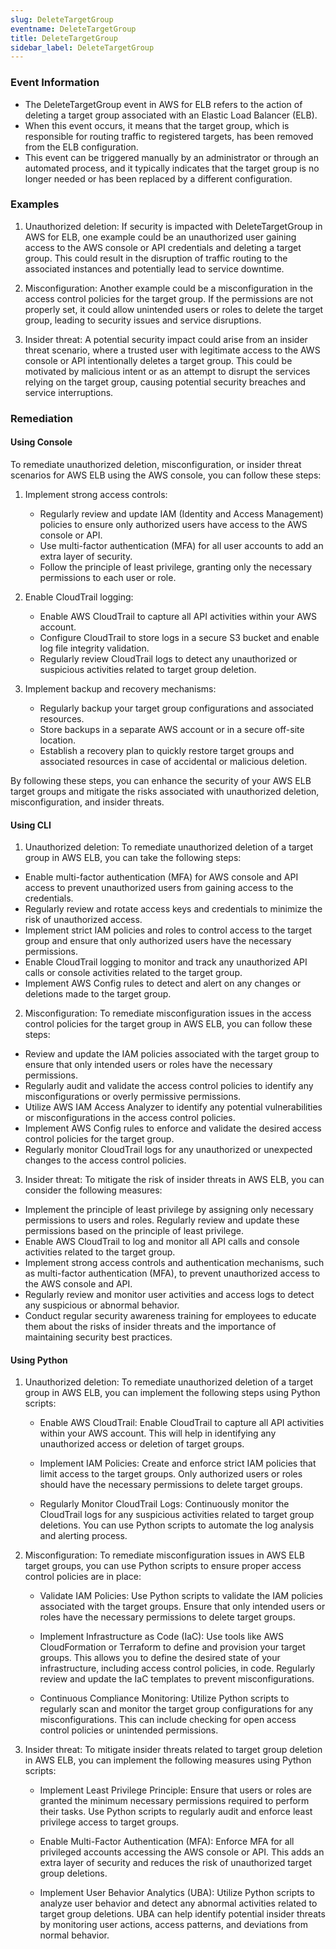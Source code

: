 ```yaml
--- 
slug: DeleteTargetGroup
eventname: DeleteTargetGroup
title: DeleteTargetGroup
sidebar_label: DeleteTargetGroup
---
```

                       
### Event Information

- The DeleteTargetGroup event in AWS for ELB refers to the action of deleting a target group associated with an Elastic Load Balancer (ELB).
- When this event occurs, it means that the target group, which is responsible for routing traffic to registered targets, has been removed from the ELB configuration.
- This event can be triggered manually by an administrator or through an automated process, and it typically indicates that the target group is no longer needed or has been replaced by a different configuration.


### Examples

1. Unauthorized deletion: If security is impacted with DeleteTargetGroup in AWS for ELB, one example could be an unauthorized user gaining access to the AWS console or API credentials and deleting a target group. This could result in the disruption of traffic routing to the associated instances and potentially lead to service downtime.

2. Misconfiguration: Another example could be a misconfiguration in the access control policies for the target group. If the permissions are not properly set, it could allow unintended users or roles to delete the target group, leading to security issues and service disruptions.

3. Insider threat: A potential security impact could arise from an insider threat scenario, where a trusted user with legitimate access to the AWS console or API intentionally deletes a target group. This could be motivated by malicious intent or as an attempt to disrupt the services relying on the target group, causing potential security breaches and service interruptions.

### Remediation

#### Using Console

To remediate unauthorized deletion, misconfiguration, or insider threat scenarios for AWS ELB using the AWS console, you can follow these steps:

1. Implement strong access controls:
   - Regularly review and update IAM (Identity and Access Management) policies to ensure only authorized users have access to the AWS console or API.
   - Use multi-factor authentication (MFA) for all user accounts to add an extra layer of security.
   - Follow the principle of least privilege, granting only the necessary permissions to each user or role.

2. Enable CloudTrail logging:
   - Enable AWS CloudTrail to capture all API activities within your AWS account.
   - Configure CloudTrail to store logs in a secure S3 bucket and enable log file integrity validation.
   - Regularly review CloudTrail logs to detect any unauthorized or suspicious activities related to target group deletion.

3. Implement backup and recovery mechanisms:
   - Regularly backup your target group configurations and associated resources.
   - Store backups in a separate AWS account or in a secure off-site location.
   - Establish a recovery plan to quickly restore target groups and associated resources in case of accidental or malicious deletion.

By following these steps, you can enhance the security of your AWS ELB target groups and mitigate the risks associated with unauthorized deletion, misconfiguration, and insider threats.

#### Using CLI

1. Unauthorized deletion: To remediate unauthorized deletion of a target group in AWS ELB, you can take the following steps:

- Enable multi-factor authentication (MFA) for AWS console and API access to prevent unauthorized users from gaining access to the credentials.
- Regularly review and rotate access keys and credentials to minimize the risk of unauthorized access.
- Implement strict IAM policies and roles to control access to the target group and ensure that only authorized users have the necessary permissions.
- Enable CloudTrail logging to monitor and track any unauthorized API calls or console activities related to the target group.
- Implement AWS Config rules to detect and alert on any changes or deletions made to the target group.

2. Misconfiguration: To remediate misconfiguration issues in the access control policies for the target group in AWS ELB, you can follow these steps:

- Review and update the IAM policies associated with the target group to ensure that only intended users or roles have the necessary permissions.
- Regularly audit and validate the access control policies to identify any misconfigurations or overly permissive permissions.
- Utilize AWS IAM Access Analyzer to identify any potential vulnerabilities or misconfigurations in the access control policies.
- Implement AWS Config rules to enforce and validate the desired access control policies for the target group.
- Regularly monitor CloudTrail logs for any unauthorized or unexpected changes to the access control policies.

3. Insider threat: To mitigate the risk of insider threats in AWS ELB, you can consider the following measures:

- Implement the principle of least privilege by assigning only necessary permissions to users and roles. Regularly review and update these permissions based on the principle of least privilege.
- Enable AWS CloudTrail to log and monitor all API calls and console activities related to the target group.
- Implement strong access controls and authentication mechanisms, such as multi-factor authentication (MFA), to prevent unauthorized access to the AWS console and API.
- Regularly review and monitor user activities and access logs to detect any suspicious or abnormal behavior.
- Conduct regular security awareness training for employees to educate them about the risks of insider threats and the importance of maintaining security best practices.

#### Using Python

1. Unauthorized deletion: To remediate unauthorized deletion of a target group in AWS ELB, you can implement the following steps using Python scripts:

   - Enable AWS CloudTrail: Enable CloudTrail to capture all API activities within your AWS account. This will help in identifying any unauthorized access or deletion of target groups.
   
   - Implement IAM Policies: Create and enforce strict IAM policies that limit access to the target groups. Only authorized users or roles should have the necessary permissions to delete target groups.
   
   - Regularly Monitor CloudTrail Logs: Continuously monitor the CloudTrail logs for any suspicious activities related to target group deletions. You can use Python scripts to automate the log analysis and alerting process.

2. Misconfiguration: To remediate misconfiguration issues in AWS ELB target groups, you can use Python scripts to ensure proper access control policies are in place:

   - Validate IAM Policies: Use Python scripts to validate the IAM policies associated with the target groups. Ensure that only intended users or roles have the necessary permissions to delete target groups.
   
   - Implement Infrastructure as Code (IaC): Use tools like AWS CloudFormation or Terraform to define and provision your target groups. This allows you to define the desired state of your infrastructure, including access control policies, in code. Regularly review and update the IaC templates to prevent misconfigurations.
   
   - Continuous Compliance Monitoring: Utilize Python scripts to regularly scan and monitor the target group configurations for any misconfigurations. This can include checking for open access control policies or unintended permissions.

3. Insider threat: To mitigate insider threats related to target group deletion in AWS ELB, you can implement the following measures using Python scripts:

   - Implement Least Privilege Principle: Ensure that users or roles are granted the minimum necessary permissions required to perform their tasks. Use Python scripts to regularly audit and enforce least privilege access to target groups.
   
   - Enable Multi-Factor Authentication (MFA): Enforce MFA for all privileged accounts accessing the AWS console or API. This adds an extra layer of security and reduces the risk of unauthorized target group deletions.
   
   - Implement User Behavior Analytics (UBA): Utilize Python scripts to analyze user behavior and detect any abnormal activities related to target group deletions. UBA can help identify potential insider threats by monitoring user actions, access patterns, and deviations from normal behavior.


 